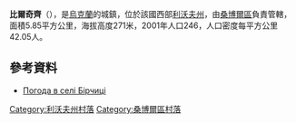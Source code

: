 {{coord|49|37|57|N|23|16|12|E|scale:100000|display=title}}

'''比爾奇齊'''（{{lang-uk|Бірчиці}}），是[[烏克蘭|烏克蘭]]的城鎮，位於該國西部[[利沃夫州|利沃夫州]]，由[[桑博爾區|桑博爾區]]負責管轄，面積5.85平方公里，海拔高度271米，2001年人口246，人口密度每平方公里42.05人。

==參考資料==
* [http://weather.in.ua/ua/l'vovskaja/1435 Погода в селі Бірчиці] {{Wayback|url=http://weather.in.ua/ua/l%27vovskaja/1435 |date=20071031022559 }}

[[Category:利沃夫州村落|Category:利沃夫州村落]]
[[Category:桑博爾區村落|Category:桑博爾區村落]]


{{Lviv-geo-stub}}
